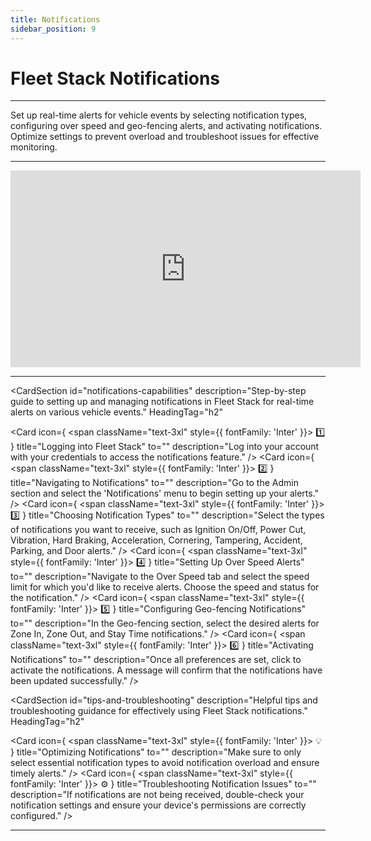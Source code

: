 ```yaml
---
title: Notifications
sidebar_position: 9
---
```


# Fleet Stack Notifications
---

Set up real-time alerts for vehicle events by selecting notification types, configuring over speed and geo-fencing alerts, and activating notifications. Optimize settings to prevent overload and troubleshoot issues for effective monitoring.

---

<div style={{ display: 'flex', justifyContent: 'center', marginTop: '20px' }}>
  <iframe
    width="560"
    height="315"
    src="https://www.youtube.com/embed/APReC1rvERA?si=seOigNytdteQxV5R"
    title="Scheduled Reports Management Tutorial"
    frameBorder="0"
    allow="accelerometer; autoplay; clipboard-write; encrypted-media; gyroscope; picture-in-picture"
    allowFullScreen
  ></iframe>
</div>

---

<CardSection
  id="notifications-capabilities"
  description="Step-by-step guide to setting up and managing notifications in Fleet Stack for real-time alerts on various vehicle events."
  HeadingTag="h2"
>
  <Card
    icon={
      <span className="text-3xl" style={{ fontFamily: 'Inter' }}>
        1️⃣
      </span>
    }
    title="Logging into Fleet Stack"
    to=""
    description="Log into your account with your credentials to access the notifications feature."
  />
  <Card
    icon={
      <span className="text-3xl" style={{ fontFamily: 'Inter' }}>
        2️⃣
      </span>
    }
    title="Navigating to Notifications"
    to=""
    description="Go to the Admin section and select the 'Notifications' menu to begin setting up your alerts."
  />
  <Card
    icon={
      <span className="text-3xl" style={{ fontFamily: 'Inter' }}>
        3️⃣
      </span>
    }
    title="Choosing Notification Types"
    to=""
    description="Select the types of notifications you want to receive, such as Ignition On/Off, Power Cut, Vibration, Hard Braking, Acceleration, Cornering, Tampering, Accident, Parking, and Door alerts."
  />
  <Card
    icon={
      <span className="text-3xl" style={{ fontFamily: 'Inter' }}>
        4️⃣
      </span>
    }
    title="Setting Up Over Speed Alerts"
    to=""
    description="Navigate to the Over Speed tab and select the speed limit for which you'd like to receive alerts. Choose the speed and status for the notification."
  />
  <Card
    icon={
      <span className="text-3xl" style={{ fontFamily: 'Inter' }}>
        5️⃣
      </span>
    }
    title="Configuring Geo-fencing Notifications"
    to=""
    description="In the Geo-fencing section, select the desired alerts for Zone In, Zone Out, and Stay Time notifications."
  />
  <Card
    icon={
      <span className="text-3xl" style={{ fontFamily: 'Inter' }}>
        6️⃣
      </span>
    }
    title="Activating Notifications"
    to=""
    description="Once all preferences are set, click to activate the notifications. A message will confirm that the notifications have been updated successfully."
  />
</CardSection>

<CardSection
  id="tips-and-troubleshooting"
  description="Helpful tips and troubleshooting guidance for effectively using Fleet Stack notifications."
  HeadingTag="h2"
>
  <Card
    icon={
      <span className="text-3xl" style={{ fontFamily: 'Inter' }}>
        💡
      </span>
    }
    title="Optimizing Notifications"
    to=""
    description="Make sure to only select essential notification types to avoid notification overload and ensure timely alerts."
  />
  <Card
    icon={
      <span className="text-3xl" style={{ fontFamily: 'Inter' }}>
        ⚙️
      </span>
    }
    title="Troubleshooting Notification Issues"
    to=""
    description="If notifications are not being received, double-check your notification settings and ensure your device's permissions are correctly configured."
  />
</CardSection>


---
<head>
  <title>Fleet Stack Notifications</title>
  <meta
    name="description"
    content="A comprehensive guide to setting up and managing notifications in Fleet Stack, including vehicle event alerts, over-speed warnings, and geo-fencing notifications."
  />
</head>
